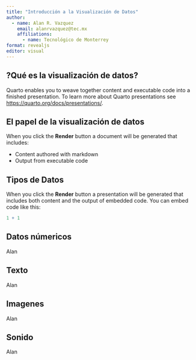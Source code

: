 ```yaml
---
title: "Introducción a la Visualización de Datos"
author: 
  - name: Alan R. Vazquez
    email: alanrvazquez@tec.mx
    affiliations:
      - name: Tecnológico de Monterrey
format: revealjs
editor: visual
---
```


## ?Qué es la visualización de datos?

Quarto enables you to weave together content and executable code into a finished presentation. To learn more about Quarto presentations see <https://quarto.org/docs/presentations/>.

## El papel de la visualización de datos

When you click the **Render** button a document will be generated that includes:

-   Content authored with markdown
-   Output from executable code

## Tipos de Datos

When you click the **Render** button a presentation will be generated that includes both content and the output of embedded code. You can embed code like this:

```r
1 + 1
```

## Datos númericos

Alan

## Texto

Alan

## Imagenes

Alan

## Sonido

Alan

## 
